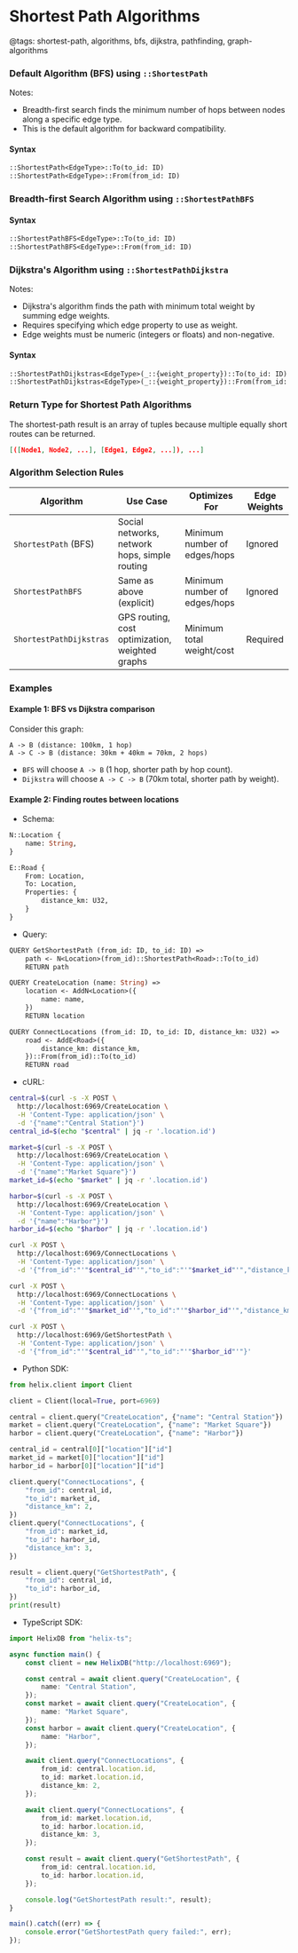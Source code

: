 # Shortest Path Algorithms
@tags: shortest-path, algorithms, bfs, dijkstra, pathfinding, graph-algorithms

### Default Algorithm (BFS) using `::ShortestPath`

Notes:
- Breadth-first search finds the minimum number of hops between nodes along a specific edge type. 
- This is the default algorithm for backward compatibility.

#### Syntax
```query.hx
::ShortestPath<EdgeType>::To(to_id: ID)
::ShortestPath<EdgeType>::From(from_id: ID)
```

### Breadth-first Search Algorithm using `::ShortestPathBFS`

#### Syntax
```query.hx
::ShortestPathBFS<EdgeType>::To(to_id: ID)
::ShortestPathBFS<EdgeType>::From(from_id: ID)
```

### Dijkstra's Algorithm using `::ShortestPathDijkstra`

Notes:
- Dijkstra's algorithm finds the path with minimum total weight by summing edge weights. 
- Requires specifying which edge property to use as weight.
- Edge weights must be numeric (integers or floats) and non-negative.

#### Syntax
```query.hx
::ShortestPathDijkstras<EdgeType>(_::{weight_property})::To(to_id: ID)
::ShortestPathDijkstras<EdgeType>(_::{weight_property})::From(from_id: ID)
```

### Return Type for Shortest Path Algorithms

The shortest-path result is an array of tuples because multiple equally short routes can be returned.

```json
[([Node1, Node2, ...], [Edge1, Edge2, ...]), ...]
```

### Algorithm Selection Rules
| Algorithm | Use Case | Optimizes For | Edge Weights |
|-----------|----------|---------------|--------------|
| `ShortestPath` (BFS) | Social networks, network hops, simple routing | Minimum number of edges/hops | Ignored |
| `ShortestPathBFS` | Same as above (explicit) | Minimum number of edges/hops | Ignored |
| `ShortestPathDijkstras` | GPS routing, cost optimization, weighted graphs | Minimum total weight/cost | Required |

### Examples

#### Example 1: BFS vs Dijkstra comparison
Consider this graph:
```graph
A -> B (distance: 100km, 1 hop)
A -> C -> B (distance: 30km + 40km = 70km, 2 hops)
```

- `BFS` will choose `A -> B` (1 hop, shorter path by hop count).
- `Dijkstra` will choose `A -> C -> B` (70km total, shorter path by weight).

#### Example 2: Finding routes between locations

- Schema:
```schema.hx
N::Location {
    name: String,
}

E::Road {
    From: Location,
    To: Location,
    Properties: {
        distance_km: U32,
    }
}
```

- Query:
```query.hx
QUERY GetShortestPath (from_id: ID, to_id: ID) =>
    path <- N<Location>(from_id)::ShortestPath<Road>::To(to_id)
    RETURN path

QUERY CreateLocation (name: String) =>
    location <- AddN<Location>({
        name: name,
    })
    RETURN location

QUERY ConnectLocations (from_id: ID, to_id: ID, distance_km: U32) =>
    road <- AddE<Road>({
        distance_km: distance_km,
    })::From(from_id)::To(to_id)
    RETURN road
```

- cURL:
```bash
central=$(curl -s -X POST \
  http://localhost:6969/CreateLocation \
  -H 'Content-Type: application/json' \
  -d '{"name":"Central Station"}')
central_id=$(echo "$central" | jq -r '.location.id')

market=$(curl -s -X POST \
  http://localhost:6969/CreateLocation \
  -H 'Content-Type: application/json' \
  -d '{"name":"Market Square"}')
market_id=$(echo "$market" | jq -r '.location.id')

harbor=$(curl -s -X POST \
  http://localhost:6969/CreateLocation \
  -H 'Content-Type: application/json' \
  -d '{"name":"Harbor"}')
harbor_id=$(echo "$harbor" | jq -r '.location.id')

curl -X POST \
  http://localhost:6969/ConnectLocations \
  -H 'Content-Type: application/json' \
  -d '{"from_id":"'"$central_id"'","to_id":"'"$market_id"'","distance_km":2}'

curl -X POST \
  http://localhost:6969/ConnectLocations \
  -H 'Content-Type: application/json' \
  -d '{"from_id":"'"$market_id"'","to_id":"'"$harbor_id"'","distance_km":3}'

curl -X POST \
  http://localhost:6969/GetShortestPath \
  -H 'Content-Type: application/json' \
  -d '{"from_id":"'"$central_id"'","to_id":"'"$harbor_id"'"}'
```

- Python SDK:
```python
from helix.client import Client

client = Client(local=True, port=6969)

central = client.query("CreateLocation", {"name": "Central Station"})
market = client.query("CreateLocation", {"name": "Market Square"})
harbor = client.query("CreateLocation", {"name": "Harbor"})

central_id = central[0]["location"]["id"]
market_id = market[0]["location"]["id"]
harbor_id = harbor[0]["location"]["id"]

client.query("ConnectLocations", {
    "from_id": central_id,
    "to_id": market_id,
    "distance_km": 2,
})
client.query("ConnectLocations", {
    "from_id": market_id,
    "to_id": harbor_id,
    "distance_km": 3,
})

result = client.query("GetShortestPath", {
    "from_id": central_id,
    "to_id": harbor_id,
})
print(result)
```

- TypeScript SDK:
```typescript
import HelixDB from "helix-ts";

async function main() {
    const client = new HelixDB("http://localhost:6969");

    const central = await client.query("CreateLocation", {
        name: "Central Station",
    });
    const market = await client.query("CreateLocation", {
        name: "Market Square",
    });
    const harbor = await client.query("CreateLocation", {
        name: "Harbor",
    });

    await client.query("ConnectLocations", {
        from_id: central.location.id,
        to_id: market.location.id,
        distance_km: 2,
    });

    await client.query("ConnectLocations", {
        from_id: market.location.id,
        to_id: harbor.location.id,
        distance_km: 3,
    });

    const result = await client.query("GetShortestPath", {
        from_id: central.location.id,
        to_id: harbor.location.id,
    });

    console.log("GetShortestPath result:", result);
}

main().catch((err) => {
    console.error("GetShortestPath query failed:", err);
});
```
